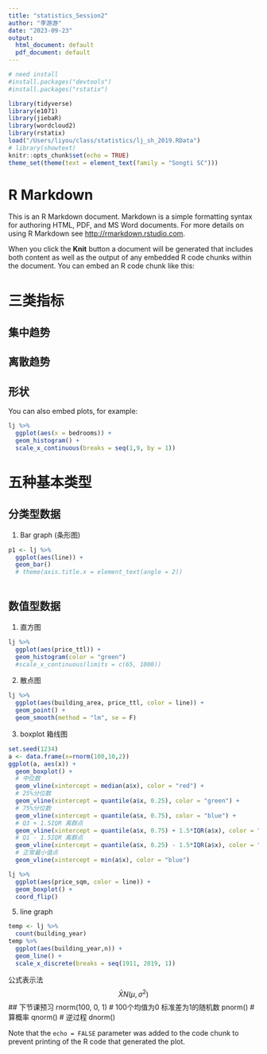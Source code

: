 ```yaml
---
title: "statistics_Session2"
author: "李游游"
date: "2023-09-23"
output:
  html_document: default
  pdf_document: default
---
```


```r
# need install
#install.packages("devtools")
#install.packages("rstatix")

library(tidyverse)
library(e1071)
library(jiebaR)
library(wordcloud2)
library(rstatix)
load("/Users/liyou/class/statistics/lj_sh_2019.RData")
# library(showtext)
knitr::opts_chunk$set(echo = TRUE)
theme_set(theme(text = element_text(family = "Songti SC")))
```

# R Markdown

This is an R Markdown document. Markdown is a simple formatting syntax for authoring HTML, PDF, and MS Word documents. For more details on using R Markdown see <http://rmarkdown.rstudio.com>.

When you click the **Knit** button a document will be generated that includes both content as well as the output of any embedded R code chunks within the document. You can embed an R code chunk like this:

# 三类指标
## 集中趋势

## 离散趋势

## 形状

You can also embed plots, for example:

```r
lj %>% 
  ggplot(aes(x = bedrooms)) + 
  geom_histogram() +
  scale_x_continuous(breaks = seq(1,9, by = 1))

```

# 五种基本类型
## 分类型数据

1. Bar graph (条形图)
```r
p1 <- lj %>% 
  ggplot(aes(line)) + 
  geom_bar()
  # theme(axis.title.x = element_text(angle = 2))
  
```
## 数值型数据
1. 直方图
```r
lj %>% 
  ggplot(aes(price_ttl)) +
  geom_histogram(color = "green") 
  #scale_x_continuous(limits = c(65, 1000))
```
2. 散点图

```r
lj %>% 
  ggplot(aes(building_area, price_ttl, color = line)) +
  geom_point() +
  geom_smooth(method = "lm", se = F)
```

3. boxplot 箱线图
```r
set.seed(1234)
a <- data.frame(x=rnorm(100,10,2))
ggplot(a, aes(x)) + 
  geom_boxplot() +
  # 中位数
  geom_vline(xintercept = median(a$x), color = "red") +
  # 25%分位数
  geom_vline(xintercept = quantile(a$x, 0.25), color = "green") +
  # 75%分位数
  geom_vline(xintercept = quantile(a$x, 0.75), color = "blue") +
  # Q3 + 1.5IQR 离群点
  geom_vline(xintercept = quantile(a$x, 0.75) + 1.5*IQR(a$x), color = "blue") +
  # Q1 - 1.5IQR 离群点
  geom_vline(xintercept = quantile(a$x, 0.25) - 1.5*IQR(a$x), color = "yellow") +
  # 正常最小值点
  geom_vline(xintercept = min(a$x), color = "blue")

lj %>% 
  ggplot(aes(price_sqm, color = line)) + 
  geom_boxplot() + 
  coord_flip()
```

5. line graph
```r
temp <- lj %>% 
  count(building_year)
temp %>% 
  ggplot(aes(building_year,n)) + 
  geom_line() +
  scale_x_discrete(breaks = seq(1911, 2019, 1))
```


公式表示法
$$
\bar X N(\mu,\sigma^2)
$$
## 下节课预习
rnorm(100, 0, 1) # 100个均值为0 标准差为1的随机数
pnorm() # 算概率
qnorm() # 逆过程
dnorm() 



Note that the `echo = FALSE` parameter was added to the code chunk to prevent printing of the R code that generated the plot.



